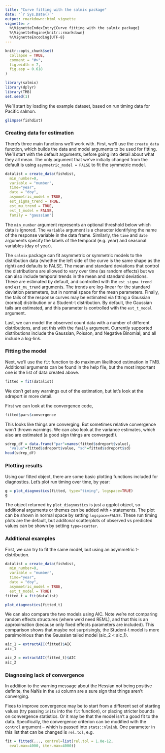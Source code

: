 ```yaml
---
title: "Curve fitting with the salmix package"
date: "`r Sys.Date()`"
output: rmarkdown::html_vignette
vignette: >
  %\VignetteIndexEntry{Curve fitting with the salmix package}
  %\VignetteEngine{knitr::rmarkdown}
  %\VignetteEncoding{UTF-8}
---
```


```r
knitr::opts_chunk$set(
  collapse = TRUE,
  comment = "#>",
  fig.width = 7,
  fig.asp = 0.618
)
```

```r
library(salmix)
library(dplyr)
library(TMB)
set.seed(1)
```

We'll start by loading the example dataset, based on run timing data for Pacific salmon.

```r
glimpse(fishdist)
```

### Creating data for estimation

There's three main functions we'll work with. First, we'll use the `create_data` function, which builds the data and model arguments to be used for fitting. We'll start with the default arguments, before going into detail about what they all mean. The only argument that we've initially changed from the default is using `asymmetric_model = FALSE` to fit the symmetric model.

```r
datalist = create_data(fishdist, 
  min_number=0, 
  variable = "number", 
  time="year", 
  date = "doy",
  asymmetric_model = TRUE, 
  est_sigma_trend = TRUE, 
  est_mu_trend = TRUE, 
  est_t_model = FALSE, 
  family = "gaussian")
```

The `min_number` argument represents an optional threshold below which data is ignored. The `variable` argument is a character identifying the name of the response variable in the data frame. Similarly, the `time` and `date` arguments specify the labels of the temporal (e.g. year) and seasonal variables (day of year).

The `salmix` package can fit asymmetric or symmetric models to the distribution data (whether the left side of the curve is the same shape as the right) and defaults to FALSE. The mean and standard deviations that control the distributions are allowed to vary over time (as random effects) but we can also include temporal trends in the mean and standard deviations. These are estimated by default, and controlled with the `est_sigma_trend` and `est_mu_trend` arguments. The trends are log-linear for the standard deviation parameters, but in normal space for the mean parameters. Finally, the tails of the response curves may be estimated via fitting a Gaussian (normal) distribution or a Student-t distribution. By default, the Gaussian tails are estimated, and this parameter is controlled with the `est_t_model` argument.

Last, we can model the observed count data with a number of different distributions, and set this with the `family` argument. Currently supported distributions include the Gaussian, Poisson, and Negative Binomial, and all include a log-link. 

### Fitting the model

Next, we'll use the `fit` function to do maximum likelihood estimation in TMB. Additional arguments can be found in the help file, but the most important one is the list of data created above.

```r
fitted = fit(datalist)
```

We don't get any warnings out of the estimation, but let's look at the sdreport in more detail. 

First we can look at the convergence code,
```r
fitted$pars$convergence
```

This looks like things are converging. But sometimes relative convergence won't thrown warnings. We can also look at the variance estimates, which also are estimated (a good sign things are converged!).

```r
sdrep_df = data.frame("par"=names(fitted$sdreport$value),
  "value"=fitted$sdreport$value, "sd"=fitted$sdreport$sd)
head(sdrep_df)
```

### Plotting results

Using our fitted object, there are some basic plotting functions included for diagnostics. Let's plot run timing over time, by year:

```r
g = plot_diagnostics(fitted, type="timing", logspace=TRUE)
g
```

The object returned by `plot_diagnostics` is just a ggplot object, so additional arguments or themes can be added with `+ ` statements. The plot can be shown in normal space by setting `logspace=FALSE`. These run timing plots are the default, but additonal scatterplots of observed vs predicted values can be shown by setting `type=scatter`.

### Additional examples 
First, we can try to fit the same model, but using an asymmetric t-distribution.

```r
datalist = create_data(fishdist, 
  min_number=0, 
  variable = "number", 
  time="year", 
  date = "doy",
  asymmetric_model = TRUE, 
  est_t_model = TRUE)
fitted_t = fit(datalist)
```

```r
plot_diagnostics(fitted_t)
```

We can also compare the two models using AIC. Note we're not comparing random effects structures (where we'd need REML), and that this is an approximation (because only fixed effects parameters are included). This comparison shows that maybe not surprisingly, the Student-t model is more parsimoinious than the Gaussian tailed model (aic_2 < aic_1).

```r
aic_1 = extractAIC(fitted)$AIC
aic_1

aic_2 = extractAIC(fitted_t)$AIC
aic_2
```

### Diagnosing lack of convergence

In addition to the warning message about the Hessian not being positive definite, the NaNs in the `sd` column are a sure sign that things aren't converging. 

Fixes to improve convergence may be to start from a different set of starting values (try passing `inits` into the `fit` function), or placing stricter bounds on convergence statistics. Or it may be that the model isn't a good fit to the data. Specifically, the convergence criterion can be modified with the `control` argument -- which is passed into `stats::nlminb`. One parameter in this list that can be changed is `rel.tol`, e.g.

```r
fit = fitted(..., control=list(rel.tol = 1.0e-12, 
  eval.max=4000, iter.max=4000))
```

